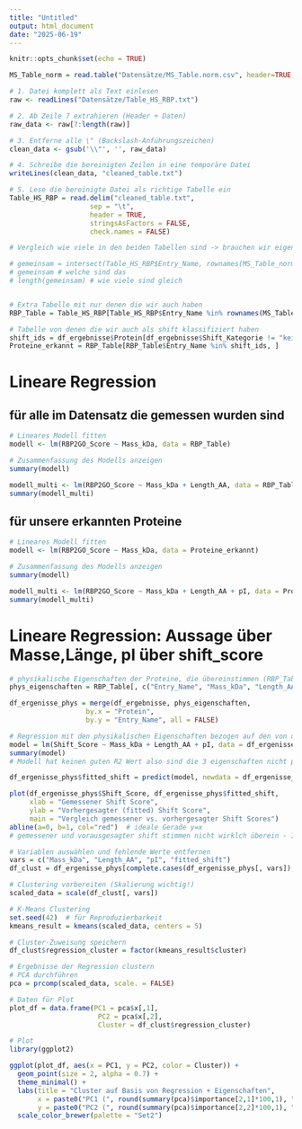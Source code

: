 ```yaml
---
title: "Untitled"
output: html_document
date: "2025-06-19"
---
```


```r
knitr::opts_chunk$set(echo = TRUE)
```

```r
MS_Table_norm = read.table("Datensätze/MS_Table.norm.csv", header=TRUE, row.names=1, sep = ",")
```

```r
# 1. Datei komplett als Text einlesen
raw <- readLines("Datensätze/Table_HS_RBP.txt")

# 2. Ab Zeile 7 extrahieren (Header + Daten)
raw_data <- raw[7:length(raw)]

# 3. Entferne alle \" (Backslash-Anführungszeichen)
clean_data <- gsub('\\"', '', raw_data)

# 4. Schreibe die bereinigten Zeilen in eine temporäre Datei
writeLines(clean_data, "cleaned_table.txt")

# 5. Lese die bereinigte Datei als richtige Tabelle ein
Table_HS_RBP = read.delim("cleaned_table.txt",
                    sep = "\t",
                    header = TRUE,
                    stringsAsFactors = FALSE,
                    check.names = FALSE)

```


```r
# Vergleich wie viele in den beiden Tabellen sind -> brauchen wir eigentlich eh nicht mehr

# gemeinsam = intersect(Table_HS_RBP$Entry_Name, rownames(MS_Table_norm))
# gemeinsam # welche sind das 
# length(gemeinsam) # wie viele sind gleich


# Extra Tabelle mit nur denen die wir auch haben
RBP_Table = Table_HS_RBP[Table_HS_RBP$Entry_Name %in% rownames(MS_Table_norm), ]

```


```r
# Tabelle von denen die wir auch als shift klassifiziert haben
shift_ids = df_ergebnisse$Protein[df_ergebnisse$Shift_Kategorie != "kein_shift"]
Proteine_erkannt = RBP_Table[RBP_Table$Entry_Name %in% shift_ids, ]


```



# Lineare Regression


## für alle im Datensatz die gemessen wurden sind
```r
# Lineares Modell fitten
modell <- lm(RBP2GO_Score ~ Mass_kDa, data = RBP_Table)

# Zusammenfassung des Modells anzeigen
summary(modell)

```

```r
modell_multi <- lm(RBP2GO_Score ~ Mass_kDa + Length_AA, data = RBP_Table)
summary(modell_multi)

```



## für unsere erkannten Proteine
```r
# Lineares Modell fitten
modell <- lm(RBP2GO_Score ~ Mass_kDa, data = Proteine_erkannt)

# Zusammenfassung des Modells anzeigen
summary(modell)

```

```r
modell_multi <- lm(RBP2GO_Score ~ Mass_kDa + Length_AA + pI, data = Proteine_erkannt)
summary(modell_multi)

```

# Lineare Regression: Aussage über Masse,Länge, pI über shift_score
```r
# physikalische Eigenschaften der Proteine, die übereinstimmen (RBP_Table), in df ergebnisse hinzufügen für die Regression
phys_eigenschaften = RBP_Table[, c("Entry_Name", "Mass_kDa", "Length_AA", "pI")]

df_ergenisse_phys = merge(df_ergebnisse, phys_eigenschaften, 
                   by.x = "Protein", 
                   by.y = "Entry_Name", all = FALSE)
```

```r
# Regression mit den physikalischen Eigenschaften bezogen auf den von uns bestimmten shift_score
model = lm(Shift_Score ~ Mass_kDa + Length_AA + pI, data = df_ergenisse_phys)
summary(model)
# Modell hat keinen guten R2 Wert also sind die 3 eigenschaften nicht perfekt, um den score vorauszusagen
```

```r
df_ergenisse_phys$fitted_shift = predict(model, newdata = df_ergenisse_phys)
```


```r
plot(df_ergenisse_phys$Shift_Score, df_ergenisse_phys$fitted_shift,
     xlab = "Gemessener Shift Score",
     ylab = "Vorhergesagter (fitted) Shift Score",
     main = "Vergleich gemessener vs. vorhergesagter Shift Scores")
abline(a=0, b=1, col="red")  # ideale Gerade y=x
# gemessener und vorausgesagter shift stimmen nicht wirklch überein - Info über die eigenschaften reicht eigentlich nicht aus, um shift_score zu bestimmen
```

```r
# Variablen auswählen und fehlende Werte entfernen
vars = c("Mass_kDa", "Length_AA", "pI", "fitted_shift")
df_clust = df_ergenisse_phys[complete.cases(df_ergenisse_phys[, vars]), ]

# Clustering vorbereiten (Skalierung wichtig!)
scaled_data = scale(df_clust[, vars])

# K-Means Clustering 
set.seed(42)  # für Reproduzierbarkeit
kmeans_result = kmeans(scaled_data, centers = 5)

# Cluster-Zuweisung speichern
df_clust$regression_cluster = factor(kmeans_result$cluster)
```


```r
# Ergebnisse der Regression clustern
# PCA durchführen
pca = prcomp(scaled_data, scale. = FALSE)  

# Daten für Plot
plot_df = data.frame(PC1 = pca$x[,1],
                      PC2 = pca$x[,2],
                      Cluster = df_clust$regression_cluster)

# Plot
library(ggplot2)

ggplot(plot_df, aes(x = PC1, y = PC2, color = Cluster)) +
  geom_point(size = 2, alpha = 0.7) +
  theme_minimal() +
  labs(title = "Cluster auf Basis von Regression + Eigenschaften",
       x = paste0("PC1 (", round(summary(pca)$importance[2,1]*100,1), "%)"),
       y = paste0("PC2 (", round(summary(pca)$importance[2,2]*100,1), "%)")) +
  scale_color_brewer(palette = "Set2")
```

